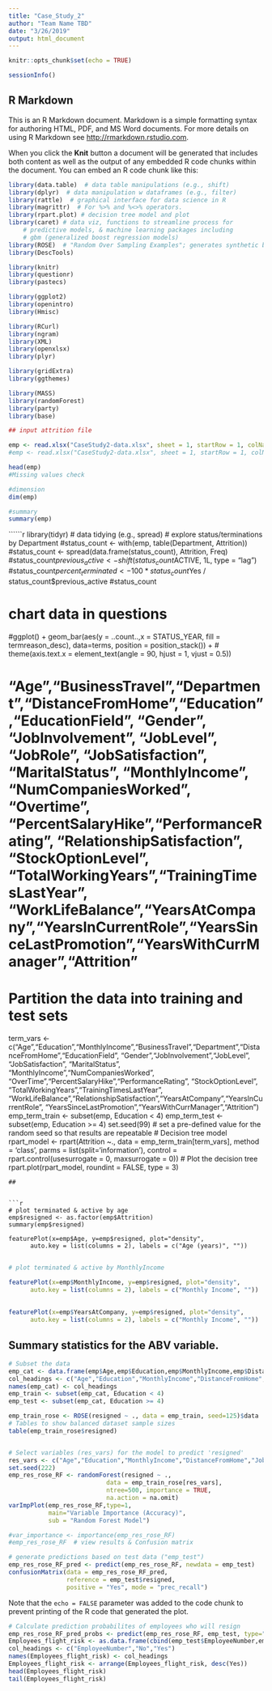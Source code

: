 ```yaml
---
title: "Case_Study_2"
author: "Team Name TBD"
date: "3/26/2019"
output: html_document
---
```


```r
knitr::opts_chunk$set(echo = TRUE)
```


```r
sessionInfo()
```
## R Markdown

This is an R Markdown document. Markdown is a simple formatting syntax for authoring HTML, PDF, and MS Word documents. For more details on using R Markdown see <http://rmarkdown.rstudio.com>.

When you click the **Knit** button a document will be generated that includes both content as well as the output of any embedded R code chunks within the document. You can embed an R code chunk like this:
```r


library(data.table)  # data table manipulations (e.g., shift)
library(dplyr)  # data manipulation w dataframes (e.g., filter)
library(rattle)  # graphical interface for data science in R
library(magrittr)  # For %>% and %<>% operators.
library(rpart.plot) # decision tree model and plot
library(caret) # data viz, functions to streamline process for
    # predictive models, & machine learning packages including
    # gbm (generalized boost regression models)
library(ROSE)  # "Random Over Sampling Examples"; generates synthetic balanced samples
library(DescTools)

library(knitr)
library(questionr)
library(pastecs)

library(ggplot2)
library(openintro)
library(Hmisc)

library(RCurl)
library(ngram)
library(XML)
library(openxlsx)
library(plyr)

library(gridExtra)
library(ggthemes)

library(MASS)
library(randomForest)
library(party)
library(base)
```

```r
## input attrition file

emp <- read.xlsx("CaseStudy2-data.xlsx", sheet = 1, startRow = 1, colNames = TRUE)
#emp <- read.xlsx("CaseStudy2-data.xlsx", sheet = 1, startRow = 1, colNames = TRUE, rowNames = FALSE, detectDates = FALSE, skipEmptyRows = TRUE, skipEmptyCols = TRUE, rows = NULL, cols = NULL, check.names = FALSE, namedRegion = NULL, na.strings = "NA", fillMergedCells = FALSE)

head(emp)
#Missing values check

#dimension
dim(emp)

#summary
summary(emp)
```

``````r

library(tidyr)  # data tidying (e.g., spread)
# explore status/terminations by Department
#status_count <- with(emp, table(Department, Attrition))
#status_count <- spread(data.frame(status_count), Attrition, Freq)
#status_count$previous_active <- shift(status_count$ACTIVE, 1L, type = "lag")
#status_count$percent_terminated <- 100*status_count$Yes / status_count$previous_active
#status_count



# chart data in questions
#ggplot() + geom_bar(aes(y = ..count..,x = STATUS_YEAR, fill = termreason_desc), data=terms, position = position_stack()) +
#  theme(axis.text.x = element_text(angle = 90, hjust = 1, vjust = 0.5))

# "Age","BusinessTravel","Department","DistanceFromHome","Education","EducationField", "Gender", "JobInvolvement", "JobLevel", "JobRole", "JobSatisfaction", "MaritalStatus", "MonthlyIncome", "NumCompaniesWorked",  "Overtime", "PercentSalaryHike","PerformanceRating", "RelationshipSatisfaction", "StockOptionLevel", "TotalWorkingYears","TrainingTimesLastYear", "WorkLifeBalance","YearsAtCompany","YearsInCurrentRole","YearsSinceLastPromotion","YearsWithCurrManager","Attrition"

# Partition the data into training and test sets
term_vars <- c("Age","Education","MonthlyIncome","BusinessTravel","Department","DistanceFromHome","EducationField", "Gender","JobInvolvement","JobLevel", "JobSatisfaction", "MaritalStatus", "MonthlyIncome","NumCompaniesWorked", "OverTime","PercentSalaryHike","PerformanceRating", "StockOptionLevel", "TotalWorkingYears","TrainingTimesLastYear", "WorkLifeBalance","RelationshipSatisfaction","YearsAtCompany","YearsInCurrentRole", "YearsSinceLastPromotion","YearsWithCurrManager","Attrition")
emp_term_train <- subset(emp, Education < 4)
emp_term_test <- subset(emp, Education >= 4)
set.seed(99)  # set a pre-defined value for the random seed so that results are repeatable
# Decision tree model
rpart_model <- rpart(Attrition ~.,
                     data = emp_term_train[term_vars],
                     method = 'class',
                     parms = list(split='information'),
                     control = rpart.control(usesurrogate = 0,
                                             maxsurrogate = 0))
# Plot the decision tree
rpart.plot(rpart_model, roundint = FALSE, type = 3)







```
## 


```r

# plot terminated & active by age
emp$resigned <- as.factor(emp$Attrition)
summary(emp$resigned)

featurePlot(x=emp$Age, y=emp$resigned, plot="density",
      auto.key = list(columns = 2), labels = c("Age (years)", ""))
```
## 


```r

# plot terminated & active by MonthlyIncome

featurePlot(x=emp$MonthlyIncome, y=emp$resigned, plot="density",
      auto.key = list(columns = 2), labels = c("Monthly Income", ""))
```
##


```r

featurePlot(x=emp$YearsAtCompany, y=emp$resigned, plot="density",
      auto.key = list(columns = 2), labels = c("Monthly Income", ""))

```

## 







## Summary statistics for the ABV variable.
```r
# Subset the data 
emp_cat <- data.frame(emp$Age,emp$Education,emp$MonthlyIncome,emp$DistanceFromHome,emp$JobInvolvement,emp$JobLevel, emp$JobSatisfaction, emp$NumCompaniesWorked, emp$PercentSalaryHike,emp$PerformanceRating, emp$StockOptionLevel, emp$TotalWorkingYears,emp$TrainingTimesLastYear, emp$WorkLifeBalance,emp$RelationshipSatisfaction,emp$YearsAtCompany,emp$YearsInCurrentRole,emp$resigned,emp$EmployeeNumber)
col_headings <- c("Age","Education","MonthlyIncome","DistanceFromHome","JobInvolvement","JobLevel", "JobSatisfaction", "NumCompaniesWorked", "PercentSalaryHike","PerformanceRating", "StockOptionLevel", "TotalWorkingYears","TrainingTimesLastYear", "WorkLifeBalance","RelationshipSatisfaction","YearsAtCompany","YearsInCurrentRole","resigned","EmployeeNumber")
names(emp_cat) <- col_headings
emp_train <- subset(emp_cat, Education < 4)
emp_test <- subset(emp_cat, Education >= 4)

emp_train_rose <- ROSE(resigned ~ ., data = emp_train, seed=125)$data
# Tables to show balanced dataset sample sizes
table(emp_train_rose$resigned)


# Select variables (res_vars) for the model to predict 'resigned'
res_vars <- c("Age","Education","MonthlyIncome","DistanceFromHome","JobInvolvement","JobLevel", "JobSatisfaction", "NumCompaniesWorked", "PercentSalaryHike","PerformanceRating", "StockOptionLevel", "TotalWorkingYears","TrainingTimesLastYear", "WorkLifeBalance","RelationshipSatisfaction","YearsAtCompany","YearsInCurrentRole","resigned")
set.seed(222)
emp_res_rose_RF <- randomForest(resigned ~ .,
                           data = emp_train_rose[res_vars],
                           ntree=500, importance = TRUE,
                           na.action = na.omit)
varImpPlot(emp_res_rose_RF,type=1,
           main="Variable Importance (Accuracy)",
           sub = "Random Forest Model")
```

```r

#var_importance <- importance(emp_res_rose_RF)
#emp_res_rose_RF  # view results & Confusion matrix

```

```r

# generate predictions based on test data ("emp_test")
emp_res_rose_RF_pred <- predict(emp_res_rose_RF, newdata = emp_test)
confusionMatrix(data = emp_res_rose_RF_pred,
                reference = emp_test$resigned,
                positive = "Yes", mode = "prec_recall")
```
Note that the `echo = FALSE` parameter was added to the code chunk to prevent printing of the R code that generated the plot.

```r

# Calculate prediction probabilites of employees who will resign
emp_res_rose_RF_pred_probs <- predict(emp_res_rose_RF, emp_test, type="prob")
Employees_flight_risk <- as.data.frame(cbind(emp_test$EmployeeNumber,emp_res_rose_RF_pred_probs))
col_headings <- c("EmployeeNumber","No","Yes")
names(Employees_flight_risk) <- col_headings
Employees_flight_risk <- arrange(Employees_flight_risk, desc(Yes))
head(Employees_flight_risk)
tail(Employees_flight_risk)


```